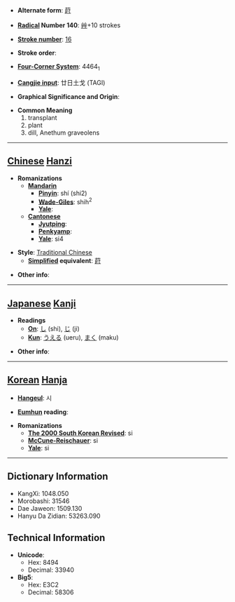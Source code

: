 * '''Alternate form''': [[莳]]

* '''[[Wiktionary:Chinese radical index| Radical]] Number 140''': [[Wiktionary:Chinese radical index 艸|艸]]+10 strokes

* '''[[Wiktionary:Chinese total strokes index|Stroke number]]''': [[Wiktionary:Chinese total strokes index 16|16]]

* '''Stroke order''': 

* '''[[Wiktionary:Chinese four corner index|Four-Corner System]]''': 4464<sub>1</sub>

* '''[[Wiktionary:Chinese Cangjie index|Cangjie input]]''': 廿日土戈 (TAGI)

* '''Graphical Significance and Origin''': 

* '''Common Meaning'''
*#transplant
*# plant
*# dill, Anethum graveolens


----

== [[Chinese]] [[Hanzi]] ==

* '''Romanizations'''
** '''[[Mandarin]]'''
*** '''[[Pinyin]]''': shí (shi2)
*** '''[[Wade-Giles]]''': shih<sup>2</sup>
*** '''[[Yale]]''': 
** '''[[Cantonese]]'''
*** '''[[Jyutping]]''':
*** '''[[Penkyamp]]''': 
*** '''[[Yale]]''': si4

* '''Style''': [[Traditional Chinese]] 
** '''[[Simplified Chinese|Simplified]] equivalent''': [[莳]]

* '''Other info''': 

----

== [[Japanese]] [[Kanji]] ==

* '''Readings'''
** '''[[On]]''': [[し]] (shi), [[じ]] (ji)
** '''[[Kun]]''': [[うえる]] (ueru), [[まく]] (maku)

* '''Other info''':  

----

== [[Korean]] [[Hanja]] ==

* '''[[Hangeul]]''': 시

* '''[[Eumhun]] reading''': 

* '''Romanizations'''
** '''[[The 2000 South Korean Revised Romanization|The 2000 South Korean Revised]]''': si
** '''[[McCune-Reischauer]]''': si
** '''[[Yale]]''': si

----

== Dictionary Information ==

* KangXi: 1048.050
* Morobashi: 31546
* Dae Jaweon: 1509.130
* Hanyu Da Zidian: 53263.090

== Technical Information ==

* '''Unicode''':
** Hex: 8494
** Decimal: 33940
* '''Big5''':
** Hex: E3C2
** Decimal: 58306